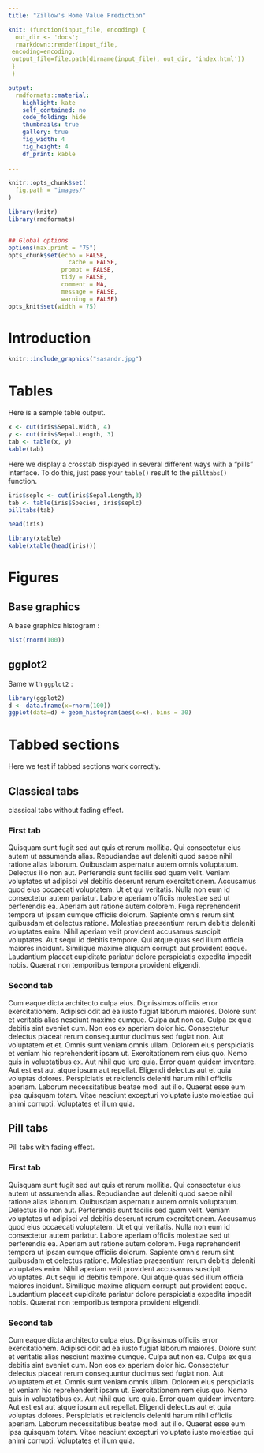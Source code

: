 ```yaml
---
title: "Zillow's Home Value Prediction"

knit: (function(input_file, encoding) {
  out_dir <- 'docs';
  rmarkdown::render(input_file,
 encoding=encoding,
 output_file=file.path(dirname(input_file), out_dir, 'index.html'))
 }
 )

output:
  rmdformats::material:
    highlight: kate
    self_contained: no
    code_folding: hide
    thumbnails: true
    gallery: true
    fig_width: 4
    fig_height: 4
    df_print: kable
    
---
```

```r
knitr::opts_chunk$set(
  fig.path = "images/"
)
```


```r
library(knitr)
library(rmdformats)


## Global options
options(max.print = "75")
opts_chunk$set(echo = FALSE,
	             cache = FALSE,
               prompt = FALSE,
               tidy = FALSE,
               comment = NA,
               message = FALSE,
               warning = FALSE)
opts_knit$set(width = 75)
```


# Introduction

```r
knitr::include_graphics("sasandr.jpg")
```

# Tables

Here is a sample table output.

```r
x <- cut(iris$Sepal.Width, 4)
y <- cut(iris$Sepal.Length, 3)
tab <- table(x, y)
kable(tab)
```

Here we display a crosstab displayed in several different ways with a "pills"
interface. To do this, just pass your `table()` result to the `pilltabs()`
function.

```r
iris$seplc <- cut(iris$Sepal.Length,3)
tab <- table(iris$Species, iris$seplc)
pilltabs(tab)
```



```r
head(iris)
```

```r
library(xtable)
kable(xtable(head(iris)))
```

# Figures

## Base graphics

A base graphics histogram :

```r
hist(rnorm(100))
```

## ggplot2

Same with `ggplot2` :

```r
library(ggplot2)
d <- data.frame(x=rnorm(100))
ggplot(data=d) + geom_histogram(aes(x=x), bins = 30)
```



# Tabbed sections

Here we test if tabbed sections work correctly.

## Classical tabs {.tabset}

classical tabs without fading effect.

### First tab

Quisquam sunt fugit sed aut quis et rerum mollitia. Qui consectetur eius autem ut assumenda alias. Repudiandae aut deleniti quod saepe nihil ratione alias laborum. Quibusdam aspernatur autem omnis voluptatum. Delectus illo non aut. Perferendis sunt facilis sed quam velit.
Veniam voluptates ut adipisci vel debitis deserunt rerum exercitationem. Accusamus quod eius occaecati voluptatem. Ut et qui veritatis. Nulla non eum id consectetur autem pariatur. Labore aperiam officiis molestiae sed ut perferendis ea. Aperiam aut ratione autem dolorem.
Fuga reprehenderit tempora ut ipsam cumque officiis dolorum. Sapiente omnis rerum sint quibusdam et delectus ratione. Molestiae praesentium rerum debitis deleniti voluptates enim.
Nihil aperiam velit provident accusamus suscipit voluptates. Aut sequi id debitis tempore. Qui atque quas sed illum officia maiores incidunt.
Similique maxime aliquam corrupti aut provident eaque. Laudantium placeat cupiditate pariatur dolore perspiciatis expedita impedit nobis. Quaerat non temporibus tempora provident eligendi.

### Second tab

Cum eaque dicta architecto culpa eius. Dignissimos officiis error exercitationem. Adipisci odit ad ea iusto fugiat laborum maiores. Dolore sunt et veritatis alias nesciunt maxime cumque. Culpa aut non ea. Culpa ex quia debitis sint eveniet cum.
Non eos ex aperiam dolor hic. Consectetur delectus placeat rerum consequuntur ducimus sed fugiat non. Aut voluptatem et et. Omnis sunt veniam omnis ullam.
Dolorem eius perspiciatis et veniam hic reprehenderit ipsam ut. Exercitationem rem eius quo. Nemo quis in voluptatibus ex.
Aut nihil quo iure quia. Error quam quidem inventore. Aut est est aut atque ipsum aut repellat. Eligendi delectus aut et quia voluptas dolores. Perspiciatis et reiciendis deleniti harum nihil officiis aperiam.
Laborum necessitatibus beatae modi aut illo. Quaerat esse eum ipsa quisquam totam. Vitae nesciunt excepturi voluptate iusto molestiae qui animi corrupti. Voluptates et illum quia.


## Pill tabs {.tabset .tabset-fade .tabset-pills}

Pill tabs with fading effect.

### First tab

Quisquam sunt fugit sed aut quis et rerum mollitia. Qui consectetur eius autem ut assumenda alias. Repudiandae aut deleniti quod saepe nihil ratione alias laborum. Quibusdam aspernatur autem omnis voluptatum. Delectus illo non aut. Perferendis sunt facilis sed quam velit.
Veniam voluptates ut adipisci vel debitis deserunt rerum exercitationem. Accusamus quod eius occaecati voluptatem. Ut et qui veritatis. Nulla non eum id consectetur autem pariatur. Labore aperiam officiis molestiae sed ut perferendis ea. Aperiam aut ratione autem dolorem.
Fuga reprehenderit tempora ut ipsam cumque officiis dolorum. Sapiente omnis rerum sint quibusdam et delectus ratione. Molestiae praesentium rerum debitis deleniti voluptates enim.
Nihil aperiam velit provident accusamus suscipit voluptates. Aut sequi id debitis tempore. Qui atque quas sed illum officia maiores incidunt.
Similique maxime aliquam corrupti aut provident eaque. Laudantium placeat cupiditate pariatur dolore perspiciatis expedita impedit nobis. Quaerat non temporibus tempora provident eligendi.

### Second tab

Cum eaque dicta architecto culpa eius. Dignissimos officiis error exercitationem. Adipisci odit ad ea iusto fugiat laborum maiores. Dolore sunt et veritatis alias nesciunt maxime cumque. Culpa aut non ea. Culpa ex quia debitis sint eveniet cum.
Non eos ex aperiam dolor hic. Consectetur delectus placeat rerum consequuntur ducimus sed fugiat non. Aut voluptatem et et. Omnis sunt veniam omnis ullam.
Dolorem eius perspiciatis et veniam hic reprehenderit ipsam ut. Exercitationem rem eius quo. Nemo quis in voluptatibus ex.
Aut nihil quo iure quia. Error quam quidem inventore. Aut est est aut atque ipsum aut repellat. Eligendi delectus aut et quia voluptas dolores. Perspiciatis et reiciendis deleniti harum nihil officiis aperiam.
Laborum necessitatibus beatae modi aut illo. Quaerat esse eum ipsa quisquam totam. Vitae nesciunt excepturi voluptate iusto molestiae qui animi corrupti. Voluptates et illum quia.
